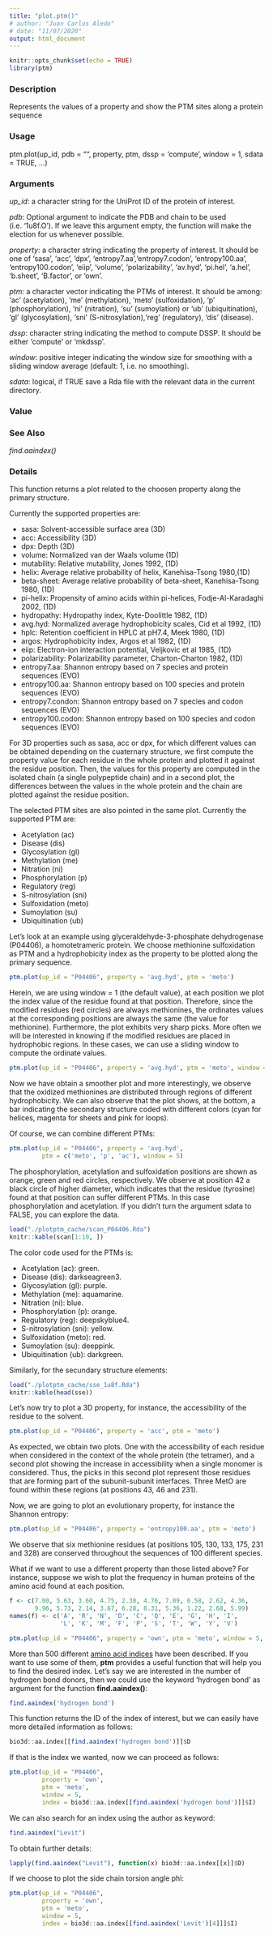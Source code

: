 ```yaml
---
title: "plot.ptm()"
# author: "Juan Carlos Aledo"
# date: "11/07/2020"
output: html_document
---
```


```r
knitr::opts_chunk$set(echo = TRUE)
library(ptm)
```

### Description
Represents the values of a property and show the PTM sites along a protein sequence

### Usage
ptm.plot(up_id, pdb = "", property, ptm, dssp = 'compute', window = 1, sdata = TRUE, ...)

### Arguments

_up_id_:	a character string for the UniProt ID of the protein of interest.

_pdb_:	Optional argument to indicate the PDB and chain to be used (i.e. '1u8f.O'). If we leave this argument empty, the function will make the election for us whenever possible. 

_property_:	a character string indicating the property of interest. It should be one of 'sasa', 'acc', 'dpx', 'entropy7.aa','entropy7.codon', 'entropy100.aa', 'entropy100.codon', 'eiip', 'volume', 'polarizability', 'av.hyd', 'pi.hel', 'a.hel', 'b.sheet', 'B.factor', or 'own'.

_ptm_: a character vector indicating the PTMs of interest. It should be among: 'ac' (acetylation), 'me' (methylation), 'meto' (sulfoxidation), 'p' (phosphorylation), 'ni' (nitration), 'su' (sumoylation) or 'ub' (ubiquitination), 'gl' (glycosylation), 'sni' (S-nitrosylation),'reg' (regulatory), 'dis' (disease).

_dssp_: character string indicating the method to compute DSSP. It should be either 'compute' or 'mkdssp'.

_window_: positive integer indicating the window size for smoothing with a sliding window average (default: 1, i.e. no smoothing).

_sdata_: logical, if TRUE save a Rda file with the relevant data in the current directory.

### Value

### See Also
_find.aaindex()_

### Details

This function returns a plot related to the choosen property along the primary structure. 

Currently the supported properties are:

* sasa:  Solvent-accessible surface area (3D)
* acc: Accessibility (3D)
* dpx: Depth (3D)
* volume: Normalized van der Waals volume (1D)
* mutability: Relative mutability, Jones 1992, (1D)
* helix: Average relative probability of helix, Kanehisa-Tsong 1980,(1D)
* beta-sheet: Average relative probability of beta-sheet, Kanehisa-Tsong 1980, (1D)
* pi-helix: Propensity of amino acids within pi-helices, Fodje-Al-Karadaghi 2002, (1D)
* hydropathy: Hydropathy index, Kyte-Doolittle 1982, (1D)
* avg.hyd: Normalized average hydrophobicity scales, Cid et al 1992, (1D)
* hplc: Retention coefficient in HPLC at pH7.4, Meek 1980, (1D)
* argos: Hydrophobicity index, Argos et al 1982, (1D)
* eiip: Electron-ion interaction potential, Veljkovic et al 1985, (1D)
* polarizability: Polarizability parameter, Charton-Charton 1982, (1D)
* entropy7.aa: Shannon entropy based on 7 species and protein sequences (EVO)
* entropy100.aa: Shannon entropy based on 100 species and protein sequences (EVO)
* entropy7.condon: Shannon entropy based on 7 species and codon sequences (EVO)
* entropy100.codon: Shannon entropy based on 100 species and codon sequences (EVO)


For 3D properties such as sasa, acc or dpx, for which different values can be obtained depending on the cuaternary structure, we first compute the property value for each residue in the whole protein and plotted it against the residue position. Then, the values for this property are computed in the isolated chain (a single polypeptide chain) and in a second plot, the differences between the values in the whole protein and the chain are plotted against the residue position.

The selected PTM sites are also pointed in the same plot. Currently the supported PTM are:

* Acetylation (ac)
* Disease (dis)
* Glycosylation (gl)
* Methylation (me)
* Nitration (ni)
* Phosphorylation (p)
* Regulatory (reg)
* S-nitrosylation (sni)
* Sulfoxidation (meto)
* Sumoylation (su)
* Ubiquitination (ub)



Let's look at an example using glyceraldehyde-3-phosphate dehydrogenase (P04406), a homotetrameric protein. We choose methionine sulfoxidation as PTM and a hydrophobicity index as the property to be plotted along the primary sequence. 

```r
ptm.plot(up_id = "P04406", property = 'avg.hyd', ptm = 'meto')
```
Herein, we are using window = 1 (the default value), at each position we plot the index value of the residue found at that position. Therefore, since the modified residues (red circles) are always methionines, the ordinates values at the corresponding positions are always the same (the value for methionine). Furthermore, the plot exhibits very sharp picks. More often we will be interested in knowing if the modified residues are placed in hydrophobic regions. In these cases, we can use a sliding window to compute the ordinate values.



```r
ptm.plot(up_id = "P04406", property = 'avg.hyd', ptm = 'meto', window = 5)
```
Now we have obtain a smoother plot and more interestingly, we observe that the oxidized methionines are distributed through regions of different hydrophobicity. We can also observe that the plot shows, at the bottom, a bar indicating the secondary structure coded with different colors (cyan for helices, magenta for sheets and pink for loops).

Of course, we can combine different PTMs:

```r
ptm.plot(up_id = "P04406", property = 'avg.hyd', 
         ptm = c('meto', 'p', 'ac'), window = 5)
```
The phosphorylation, acetylation and sulfoxidation positions are shown as orange, green and red circles, respectively. We observe at position 42 a black circle of higher diameter, which indicates that the residue (tyrosine) found at that position can suffer different PTMs. In this case phosphorylation and acetylation. If you didn't turn the argument sdata to FALSE, you can explore the data. 

```r
load("./plotptm_cache/scan_P04406.Rda")
knitr::kable(scan[1:10, ])
```
The color code used for the PTMs is:

* Acetylation (ac): green.
* Disease (dis): darkseagreen3.
* Glycosylation (gl): purple.
* Methylation (me): aquamarine.
* Nitration (ni): blue.
* Phosphorylation (p): orange.
* Regulatory (reg): deepskyblue4.
* S-nitrosylation (sni): yellow.
* Sulfoxidation (meto): red.
* Sumoylation (su): deeppink.
* Ubiquitination (ub): darkgreen.


                            
Similarly, for the secundary structure elements:

```r
load("./plotptm_cache/sse_1u8f.Rda")
knitr::kable(head(sse))
```

Let's now try to plot a 3D property, for instance, the accessibility of the residue to the solvent.

```r
ptm.plot(up_id = "P04406", property = 'acc', ptm = 'meto')
```
As expected, we obtain two plots. One with the accessibility of each residue when considered in the context of the whole protein (the tetramer), and a second plot showing the increase in accessibility when a single monomer is considered. Thus, the picks in this second plot represent those residues that are forming part of the subunit-subunit interfaces. Three MetO are found within these regions (at positions 43, 46 and 231).

Now, we are going to plot an evolutionary property, for instance the Shannon entropy:

```r
ptm.plot(up_id = "P04406", property = 'entropy100.aa', ptm = 'meto')
```
We observe that six methionine residues (at positions 105, 130, 133, 175, 231 and 328) are conserved throughout the sequences of 100 different species.


What if we want to use a different property than those listed above? For instance, suppose we wish to plot the frequency in human proteins of the amino acid found at each position.

```r
f <- c(7.00, 5.63, 3.60, 4.75, 2.30, 4.76, 7.09, 6.58, 2.62, 4.36,
       9.96, 5.73, 2.14, 3.67, 6.28, 8.31, 5.36, 1.22, 2.68, 5.99)
names(f) <- c('A', 'R', 'N', 'D', 'C', 'Q', 'E', 'G', 'H', 'I', 
              'L', 'K', 'M', 'F', 'P', 'S', 'T', 'W', 'Y', 'V')
```

```r
ptm.plot(up_id = "P04406", property = 'own', ptm = 'meto', window = 5, index = f)
```
More than 500 different [amino acid indices](https://www.genome.jp/aaindex/) have been described. If you want to use some of them,  **ptm** provides a useful function that will help you to find the desired index. Let's say we are interested in the number of hydrogen bond donors, then we could use the keyword 'hydrogen bond' as argument for the function __find.aaindex()__:

```r
find.aaindex('hydrogen bond')
```
This function returns the ID of the index of interest, but we can easily have more detailed information as follows:

```r
bio3d::aa.index[[find.aaindex('hydrogen bond')]]$D
```

If that is the index we wanted, now we can proceed as follows:

```r
ptm.plot(up_id = "P04406", 
         property = 'own', 
         ptm = 'meto', 
         window = 5,
         index = bio3d::aa.index[[find.aaindex('hydrogen bond')]]$I)
```

We can also search for an index using the author as keyword:

```r
find.aaindex("Levit")
```

To obtain further details:

```r
lapply(find.aaindex("Levit"), function(x) bio3d::aa.index[[x]]$D)
```
If we choose to plot the side chain torsion angle phi:

```r
ptm.plot(up_id = "P04406", 
         property = 'own', 
         ptm = 'meto', 
         window = 5,
         index = bio3d::aa.index[[find.aaindex('Levit')[4]]]$I)
```

